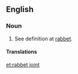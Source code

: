 ==English==

===Noun===
{{en-noun|head=[[rabbet]] [[joint]]}}

# {{rare|woodworking}} See definition at [[rabbet]].

====Translations====
{{trans-see|rabbet}}

[[et:rabbet joint]]